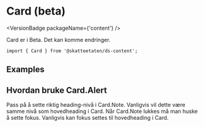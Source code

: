 
<Meta of={CardStories} />

# Card (beta)

<VersionBadge packageName={'content'} />

<DocIntro
  name="Card"
  url="https://www.skatteetaten.no/stilogtone/designsystemet/komponenter/card/"
/>

Card er i Beta. Det kan komme endringer.

<Primary />

```tsx
import { Card } from '@skatteetaten/ds-content';
```

<Controls />

## Examples

<Canvas of={CardStories.Examples} />

## Hvordan bruke Card.Alert

Pass på å sette riktig heading-nivå i Card.Note. Vanligvis vil dette være samme nivå som hovedheading i Card. Når Card.Note lukkes må man huske å sette fokus. Vanligvis kan fokus settes til hovedheading i Card.

<Canvas of={CardStories.AlertExample} />
